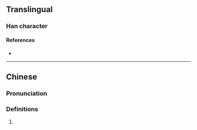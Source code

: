 {{character info/new}}
==Translingual==

===Han character===
{{Han char|rn=85|rad=水|as=14|sn=17|four=38140|canj=EJJJ,XEJJJ|ids=⿰氵斡}}

====References====
* {{Han ref|kx=0656.100|dkj=18506|dj=1066.140|hdz=31766.070|uh=6FE3|ud=28643|bh=ED52|bd=60754}}

----

==Chinese==
{{zh-forms}}

===Pronunciation===
{{zh-pron
|m=wò
|c=waat3
|mc=
|oc=
|ma=
|cat=
}}

===Definitions===
{{zh-hanzi}}

# {{rfdef|lang=zh}}